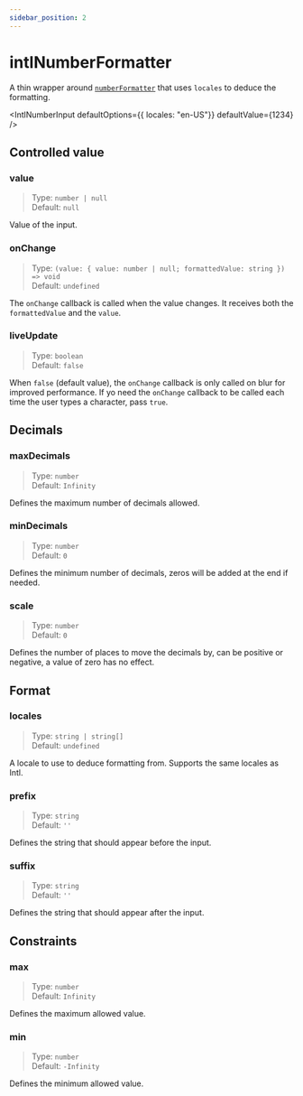 ```yaml
---
sidebar_position: 2
---
```


# intlNumberFormatter

A thin wrapper around [`numberFormatter`](./number-formatter) that uses `locales` to deduce the formatting.

<IntlNumberInput defaultOptions={{ locales: "en-US"}} defaultValue={1234} />


## Controlled value

### value
> Type: `number | null`<br/>
> Default: `null`

Value of the input.

### onChange
> Type: `(value: { value: number | null; formattedValue: string }) => void`<br/>
> Default: `undefined`

The `onChange` callback is called when the value changes. It receives both the `formattedValue` and the `value`.

### liveUpdate
> Type: `boolean`<br/>
> Default: `false`

When `false` (default value), the `onChange` callback is only called on blur for improved performance.
If yo need the `onChange` callback to be called each time the user types a character, pass `true`.

## Decimals

### maxDecimals
> Type: `number`<br/>
> Default: `Infinity`

Defines the maximum number of decimals allowed.

### minDecimals
> Type: `number`<br/>
> Default: `0`

Defines the minimum number of decimals, zeros will be added at the end if needed.

### scale
> Type: `number`<br/>
> Default: `0`

Defines the number of places to move the decimals by, can be positive or negative, a value of zero has no effect.

## Format

### locales
> Type: `string | string[]`<br/>
> Default: `undefined`

A locale to use to deduce formatting from. Supports the same locales as Intl.

### prefix
> Type: `string`<br/>
> Default: `''`

Defines the string that should appear before the input.

### suffix
> Type: `string`<br/>
> Default: `''`

Defines the string that should appear after the input.

## Constraints

### max
> Type: `number`<br/>
> Default: `Infinity`

Defines the maximum allowed value.

### min
> Type: `number`<br/>
> Default: `-Infinity`

Defines the minimum allowed value.